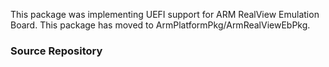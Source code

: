 This package was implementing UEFI support for ARM RealView Emulation Board. This package has moved to ArmPlatformPkg/ArmRealViewEbPkg.

===Source Repository===
{{Edk2SubPkg|ArmRealViewEbPkg}}

<!-- [[Category:EDKII Packages]] -->
<!-- [[Category:ARM]] -->